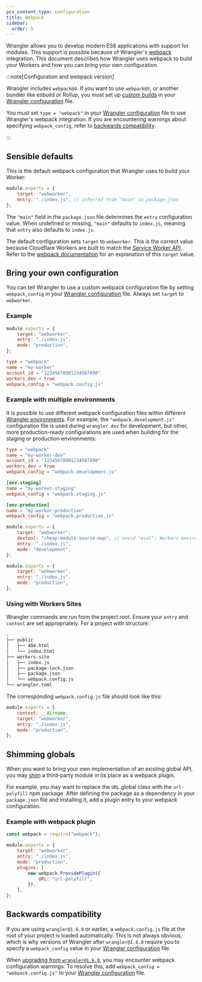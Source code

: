 ```yaml
---
pcx_content_type: configuration
title: Webpack
sidebar:
  order: 5
---
```



<Render file="wrangler-v1-deprecation" />

Wrangler allows you to develop modern ES6 applications with support for modules. This support is possible because of Wrangler's [webpack](https://webpack.js.org/) integration. This document describes how Wrangler uses webpack to build your Workers and how you can bring your own configuration.

:::note[Configuration and webpack version]

Wrangler includes `webpack@4`. If you want to use `webpack@5`, or another bundler like esbuild or Rollup, you must set up [custom builds](/workers/wrangler/migration/v1-to-v2/wrangler-legacy/configuration/#build) in your [Wrangler configuration](/workers/wrangler/configuration) file.

You must set `type = "webpack"` in your [Wrangler configuration](/workers/wrangler/configuration) file to use Wrangler's webpack integration. If you are encountering warnings about specifying `webpack_config`, refer to [backwards compatibility](#backwards-compatibility).

:::

## Sensible defaults

This is the default webpack configuration that Wrangler uses to build your Worker:

```js
module.exports = {
	target: "webworker",
	entry: "./index.js", // inferred from "main" in package.json
};
```

The `"main"` field in the `package.json` file determines the `entry` configuration value. When undefined or missing, `"main"` defaults to `index.js`, meaning that `entry` also defaults to `index.js`.

The default configuration sets `target` to `webworker`. This is the correct value because Cloudflare Workers are built to match the [Service Worker API](https://developer.mozilla.org/en-US/docs/Web/API/Service_Worker_API). Refer to the [webpack documentation](https://webpack.js.org/concepts/targets/) for an explanation of this `target` value.

## Bring your own configuration

You can tell Wrangler to use a custom webpack configuration file by setting `webpack_config` in your [Wrangler configuration](/workers/wrangler/configuration) file. Always set `target` to `webworker`.

### Example

```js
module.exports = {
	target: "webworker",
	entry: "./index.js",
	mode: "production",
};
```

```toml
type = "webpack"
name = "my-worker"
account_id = "12345678901234567890"
workers_dev = true
webpack_config = "webpack.config.js"
```

### Example with multiple environments

It is possible to use different webpack configuration files within different [Wrangler environments](/workers/wrangler/environments/). For example, the `"webpack.development.js"` configuration file is used during `wrangler dev` for development, but other, more production-ready configurations are used when building for the staging or production environments:

```toml
type = "webpack"
name = "my-worker-dev"
account_id = "12345678901234567890"
workers_dev = true
webpack_config = "webpack.development.js"

[env.staging]
name = "my-worker-staging"
webpack_config = "webpack.staging.js"

[env.production]
name = "my-worker-production"
webpack_config = "webpack.production.js"
```

```js
module.exports = {
	target: "webworker",
	devtool: "cheap-module-source-map", // avoid "eval": Workers environment doesn’t allow it
	entry: "./index.js",
	mode: "development",
};
```

```js
module.exports = {
	target: "webworker",
	entry: "./index.js",
	mode: "production",
};
```

### Using with Workers Sites

Wrangler commands are run from the project root. Ensure your `entry` and `context` are set appropriately. For a project with structure:

```txt
.
├── public
│   ├── 404.html
│   └── index.html
├── workers-site
│   ├── index.js
│   ├── package-lock.json
│   ├── package.json
│   └── webpack.config.js
└── wrangler.toml
```

The corresponding `webpack.config.js` file should look like this:

```js
module.exports = {
	context: __dirname,
	target: "webworker",
	entry: "./index.js",
	mode: "production",
};
```

## Shimming globals

When you want to bring your own implementation of an existing global API, you may [shim](https://webpack.js.org/guides/shimming/#shimming-globals) a third-party module in its place as a webpack plugin.

For example, you may want to replace the `URL` global class with the `url-polyfill` npm package. After defining the package as a dependency in your `package.json` file and installing it, add a plugin entry to your webpack configuration.

### Example with webpack plugin

```js null {1,7,8,9,10,11}
const webpack = require("webpack");

module.exports = {
	target: "webworker",
	entry: "./index.js",
	mode: "production",
	plugins: [
		new webpack.ProvidePlugin({
			URL: "url-polyfill",
		}),
	],
};
```

## Backwards compatibility

If you are using `wrangler@1.6.0` or earlier, a `webpack.config.js` file at the root of your project is loaded automatically. This is not always obvious, which is why versions of Wrangler after `wrangler@1.6.0` require you to specify a `webpack_config` value in your [Wrangler configuration](/workers/wrangler/configuration) file.

When [upgrading from `wrangler@1.6.0`](/workers/wrangler/migration/v1-to-v2/wrangler-legacy/install-update/), you may encounter webpack configuration warnings. To resolve this, add `webpack_config = "webpack.config.js"` to your [Wrangler configuration](/workers/wrangler/configuration) file.
